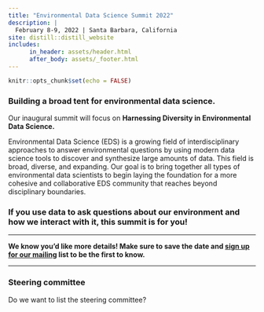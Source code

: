 ```yaml
---
title: "Environmental Data Science Summit 2022"
description: |
  February 8-9, 2022 | Santa Barbara, California
site: distill::distill_website
includes:
      in_header: assets/header.html
      after_body: assets/_footer.html
---
```


```r
knitr::opts_chunk$set(echo = FALSE)
```
### Building a broad tent for environmental data science.

Our inaugural summit will focus on **Harnessing Diversity in Environmental Data Science.**


Environmental Data Science (EDS) is a growing field of interdisciplinary approaches to answer environmental questions by using modern data science tools to discover and synthesize large amounts of data. This field is broad, diverse, and expanding. Our goal is to bring together all types of environmental data scientists to begin laying the foundation for a more cohesive and collaborative EDS community that reaches beyond disciplinary boundaries. 

### If you use data to ask questions about our environment and how we interact with it, this summit is for you! 


-----

**We know you'd like more details! Make sure to save the date and [sign up for our mailing](https://ye3xql7qgkg.typeform.com/to/PKN2wSp6) list to be the first to know.**



----
### Steering committee 

Do we want to list the steering committee?

